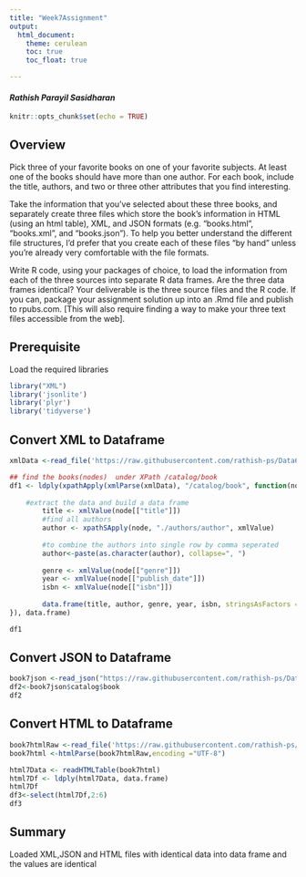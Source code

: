 ```yaml
---
title: "Week7Assignment"
output: 
  html_document:
    theme: cerulean
    toc: true
    toc_float: true

---
```

#### ***Rathish Parayil Sasidharan***


```r
knitr::opts_chunk$set(echo = TRUE)
```

## Overview

Pick three of your favorite books on one of your favorite subjects.   At least one of the books should have more than one author.  For each book, include the title, authors, and two or three other attributes that you find interesting.\

Take the information that you’ve selected about these three books, and separately create three files which store the book’s information in HTML (using an html table), XML, and JSON formats (e.g.  “books.html”, “books.xml”, and “books.json”).  To help you better understand the different file structures, I’d prefer that you create each of these files “by hand” unless you’re already very comfortable with the file formats. \

Write R code, using your packages of choice, to load the information from each of the three sources into separate R data frames.   Are the three data frames identical? Your deliverable is the three source files and the R code.  If you can, package your assignment solution up into an .Rmd file and publish to rpubs.com.  [This will also require finding a way to make your three text files accessible from the web]. 


## Prerequisite
Load the required libraries
```r
library("XML")
library('jsonlite')
library('plyr')
library('tidyverse')
```

## Convert XML to Dataframe

```r
xmlData <-read_file('https://raw.githubusercontent.com/rathish-ps/Data607-Assignment/main/book7.xml')

## find the books(nodes)  under XPath /catalog/book
df1 <- ldply(xpathApply(xmlParse(xmlData), "/catalog/book", function(node) {
        
    #extract the data and build a data frame
        title <- xmlValue(node[["title"]])
        #find all authors
        author <- xpathSApply(node, "./authors/author", xmlValue)
        
        #to combine the authors into single row by comma seperated
        author<-paste(as.character(author), collapse=", ")
        
        genre <- xmlValue(node[["genre"]])
        year <- xmlValue(node[["publish_date"]])
        isbn <- xmlValue(node[["isbn"]])
        
        data.frame(title, author, genre, year, isbn, stringsAsFactors = FALSE)
}), data.frame)

df1
```


## Convert JSON to Dataframe


```r
book7json <-read_json("https://raw.githubusercontent.com/rathish-ps/Data607-Assignment/main/book7.json", simplifyVector = TRUE)
df2<-book7json$catalog$book
df2
```


## Convert HTML to Dataframe
```r
book7htmlRaw <-read_file('https://raw.githubusercontent.com/rathish-ps/Data607-Assignment/main/book7.html')
book7html <-htmlParse(book7htmlRaw,encoding ="UTF-8")

html7Data <- readHTMLTable(book7html)
html7Df <- ldply(html7Data, data.frame)
html7Df
df3<-select(html7Df,2:6)
df3
```


## Summary

Loaded XML,JSON and HTML files with identical data into  data frame  and the values are identical